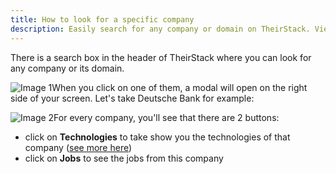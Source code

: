 ```yaml
---
title: How to look for a specific company
description: Easily search for any company or domain on TheirStack. View their technologies and job listings with a simple click.
---
```


There is a search box in the header of TheirStack where you can look for any company or its domain.

![Image 1](https://images.prismic.io/theirstack/Zk4KZCol0Zci9W_Q_CleanShot2024-05-22at17.03.57.gif?auto=format,compress)When you click on one of them, a modal will open on the right side of your screen. Let's take Deutsche Bank for example:

![Image 2](https://images.prismic.io/theirstack/Zk34ZSol0Zci9Ww2_CleanShot2024-05-22at15.51.12.png?auto=format,compress)For every company, you'll see that there are 2 buttons:

*   click on **Technologies** to take show you the technologies of that company ([see more here](https://theirstack.com/en/docs/how-to-see-the-technologies-of-a-company))
*   click on **Jobs** to see the jobs from this company